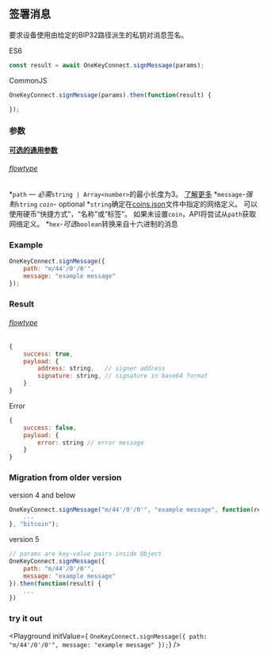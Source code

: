 
## 签署消息

要求设备使用由给定的BIP32路径派生的私钥对消息签名。

ES6
```javascript
const result = await OneKeyConnect.signMessage(params);
```

CommonJS
```javascript
OneKeyConnect.signMessage(params).then(function(result) {

});
```

### 参数
[****可选的通用参数****](./commonParams)
###### [flowtype](https://github.com/OneKeyHQ/connect/blob/onekey/src/js/types/params.js#L131-L135)
*`path` — *必需*`string | Array<number>`的最小长度为3。 [了解更多](./path)
*`message`-*强制*`string`
*`coin`-* optional *`string`确定在[coins.json](https://github.com/OneKeyHQ/connect/blob/onekey/src/data/coins.json)文件中指定的网络定义。 可以使用硬币“快捷方式”，“名称”或“标签”。 如果未设置`coin`，API将尝试从`path`获取网络定义。
*`hex`-*可选*`boolean`转换来自十六进制的消息

### Example
```javascript
OneKeyConnect.signMessage({
    path: "m/44'/0'/0'",
    message: "example message"
});
```

### Result
###### [flowtype](https://github.com/OneKeyHQ/connect/blob/onekey/src/js/types/response.js#L113-L116)
```javascript
{
    success: true,
    payload: {
        address: string,   // signer address
        signature: string, // signature in base64 format
    }
}
```
Error
```javascript
{
    success: false,
    payload: {
        error: string // error message
    }
}
```

### Migration from older version

version 4 and below
```javascript
OneKeyConnect.signMessage("m/44'/0'/0'", "example message", function(result) {
    ...
}, "bitcoin");
```
version 5
```javascript
// params are key-value pairs inside Object
OneKeyConnect.signMessage({
    path: "m/44'/0'/0'",
    message: "example message"
}).then(function(result) {
    ...
})
```


### try it out
<Playground
    initValue={
`OneKeyConnect.signMessage({
    path: "m/44'/0'/0'",
    message: "example message"
});`}
/>

